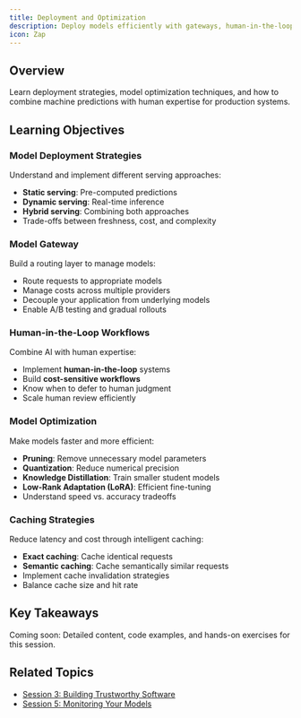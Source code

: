 ```yaml
---
title: Deployment and Optimization
description: Deploy models efficiently with gateways, human-in-the-loop, and optimization
icon: Zap
---
```


## Overview

Learn deployment strategies, model optimization techniques, and how to combine machine predictions with human expertise for production systems.

## Learning Objectives

### Model Deployment Strategies
Understand and implement different serving approaches:
- **Static serving**: Pre-computed predictions
- **Dynamic serving**: Real-time inference
- **Hybrid serving**: Combining both approaches
- Trade-offs between freshness, cost, and complexity

### Model Gateway
Build a routing layer to manage models:
- Route requests to appropriate models
- Manage costs across multiple providers
- Decouple your application from underlying models
- Enable A/B testing and gradual rollouts

### Human-in-the-Loop Workflows
Combine AI with human expertise:
- Implement **human-in-the-loop** systems
- Build **cost-sensitive workflows** 
- Know when to defer to human judgment
- Scale human review efficiently

### Model Optimization
Make models faster and more efficient:
- **Pruning**: Remove unnecessary model parameters
- **Quantization**: Reduce numerical precision
- **Knowledge Distillation**: Train smaller student models
- **Low-Rank Adaptation (LoRA)**: Efficient fine-tuning
- Understand speed vs. accuracy tradeoffs

### Caching Strategies
Reduce latency and cost through intelligent caching:
- **Exact caching**: Cache identical requests
- **Semantic caching**: Cache semantically similar requests
- Implement cache invalidation strategies
- Balance cache size and hit rate

## Key Takeaways

<Note>
Coming soon: Detailed content, code examples, and hands-on exercises for this session.
</Note>

## Related Topics
- [Session 3: Building Trustworthy Software](input-output-guardrails)
- [Session 5: Monitoring Your Models](monitoring-models)


